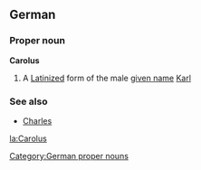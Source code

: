 ==German==
===Proper noun===
'''Carolus'''

# A [[Latinize]]d form of the male [[given name]] [[Karl]]

===See also===
*[[Charles]]


[[Category:German proper nouns]]

[[la:Carolus]]